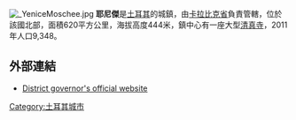[[Image:_YeniceMoschee.jpg|thumb]]	
'''耶尼傑'''是[[土耳其|土耳其]]的城鎮，由[[卡拉比克省|卡拉比克省]]負責管轄，位於該國北部，面積620平方公里，海拔高度444米，鎮中心有一座大型[[清真寺|清真寺]]，2011年人口9,348。

==外部連結==
* [http://www.yenice.gov.tr/ District governor's official website] {{Wayback|url=http://www.yenice.gov.tr/ |date=20210223070438 }} {{tr icon}}

{{coord|41|12|00|N|32|19|45|E|region:TR_type:city|display=title}}

{{Turkey-geo-stub}}
[[Category:土耳其城市|Category:土耳其城市]]